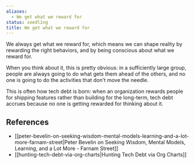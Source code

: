 ```yaml
---
aliases:
  - We get what we reward for
status: seedling
title: We get what we reward for
---
```

We always get what we reward for, which means we can shape reality by rewarding the right behaviors, and by being conscious about what we reward for.

When you think about it, this is pretty obvious: in a sufficiently large group, people are always going to do what gets them ahead of the others, and no one is going to do the activities that don’t move the needle.

This is often how tech debt is born: when an organization rewards people for shipping features rather than building for the long-term, tech debt accrues because no one is getting rewarded for thinking about it.

## References

- [[peter-bevelin-on-seeking-wisdom-mental-models-learning-and-a-lot-more-farnam-street|Peter Bevelin on Seeking Wisdom, Mental Models, Learning, and a Lot More - Farnam Street]]
- [[hunting-tech-debt-via-org-charts|Hunting Tech Debt via Org Charts]]
